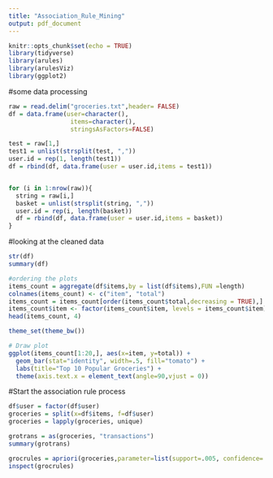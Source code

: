 ```yaml
---
title: "Association_Rule_Mining"
output: pdf_document
---
```


```r
knitr::opts_chunk$set(echo = TRUE)
library(tidyverse)
library(arules)
library(arulesViz)
library(ggplot2)
```

#some data processing
```r
raw = read.delim("groceries.txt",header= FALSE)
df = data.frame(user=character(), 
                 items=character(), 
                 stringsAsFactors=FALSE) 

test = raw[1,]
test1 = unlist(strsplit(test, ","))
user.id = rep(1, length(test1))
df = rbind(df, data.frame(user = user.id,items = test1))


for (i in 1:nrow(raw)){
  string = raw[i,]
  basket = unlist(strsplit(string, ","))
  user.id = rep(i, length(basket))
  df = rbind(df, data.frame(user = user.id,items = basket))
}
```

#looking at the cleaned data
```r
str(df)
summary(df)

#ordering the plots
items_count = aggregate(df$items,by = list(df$items),FUN =length)
colnames(items_count) <- c("item", "total") 
items_count = items_count[order(items_count$total,decreasing = TRUE),]  #sort
items_count$item <- factor(items_count$item, levels = items_count$item)  # to retain the order in plot.
head(items_count, 4)

theme_set(theme_bw())

# Draw plot
ggplot(items_count[1:20,], aes(x=item, y=total)) + 
  geom_bar(stat="identity", width=.5, fill="tomato") + 
  labs(title="Top 10 Popular Groceries") + 
  theme(axis.text.x = element_text(angle=90,vjust = 0))

```


#Start the association rule process
```r
df$user = factor(df$user)
groceries = split(x=df$items, f=df$user)
groceries = lapply(groceries, unique)

grotrans = as(groceries, "transactions")
summary(grotrans)

grocrules = apriori(groceries,parameter=list(support=.005, confidence=.1, maxlen=5))
inspect(grocrules)
```

